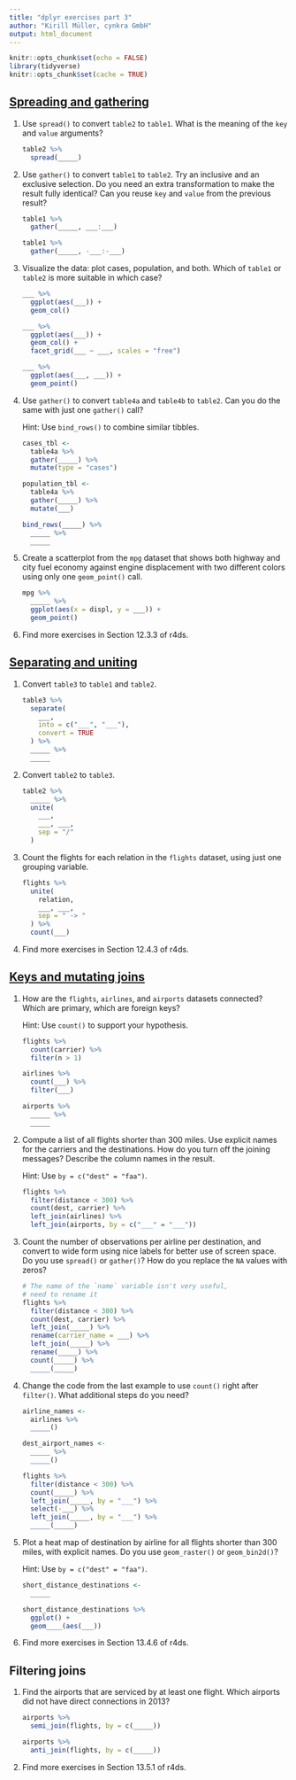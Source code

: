 ```yaml
---
title: "dplyr exercises part 3"
author: "Kirill Müller, cynkra GmbH"
output: html_document
---
```


```r
knitr::opts_chunk$set(echo = FALSE)
library(tidyverse)
knitr::opts_chunk$set(cache = TRUE)
```

## [Spreading and gathering](spread-gather.html)

1. Use `spread()` to convert `table2` to `table1`. What is the meaning of the `key` and `value` arguments?

    ```r
    table2 %>%
      spread(_____)
    ```

1. Use `gather()` to convert `table1` to `table2`. Try an inclusive and an exclusive selection. Do you need an extra transformation to make the result fully identical? Can you reuse `key` and `value` from the previous result?

    ```r
    table1 %>%
      gather(_____, ___:___)

    table1 %>%
      gather(_____, -___:-___)
    ```

1. Visualize the data: plot cases, population, and both. Which of `table1` or `table2` is more suitable in which case?

    ```r
    ___ %>%
      ggplot(aes(___)) +
      geom_col()

    ___ %>%
      ggplot(aes(___)) +
      geom_col() +
      facet_grid(___ ~ ___, scales = "free")

    ___ %>%
      ggplot(aes(___, ___)) +
      geom_point()
    ```

1. Use `gather()` to convert `table4a` and `table4b` to `table2`. Can you do the same with just one `gather()` call?

    Hint: Use `bind_rows()` to combine similar tibbles.

    ```r
    cases_tbl <-
      table4a %>%
      gather(_____) %>%
      mutate(type = "cases")

    population_tbl <-
      table4a %>%
      gather(_____) %>%
      mutate(___)
      
    bind_rows(_____) %>%
      _____ %>%
      _____
    ```

1. Create a scatterplot from the `mpg` dataset that shows both highway and city fuel economy against engine displacement with two different colors using only one `geom_point()` call.

    ```r
    mpg %>%
      _____ %>%
      ggplot(aes(x = displ, y = ___)) +
      geom_point()
    ```

1. Find more exercises in Section 12.3.3 of r4ds.


## [Separating and uniting](sep-unite.html)

1. Convert `table3` to `table1` and `table2`.

    ```r
    table3 %>%
      separate(
        ___,
        into = c("___", "___"),
        convert = TRUE
      ) %>%
      _____ %>%
      _____
    ```

1. Convert `table2` to `table3`.

    ```r
    table2 %>%
      _____ %>%
      unite(
        ___,
        ___, ___,
        sep = "/"
      )
    ```

1. Count the flights for each relation in the `flights` dataset, using just one grouping variable.

    ```r
    flights %>%
      unite(
        relation,
        ___, ___,
        sep = " -> "
      ) %>%
      count(___)
    ```

1. Find more exercises in Section 12.4.3 of r4ds.


## [Keys and mutating joins](joins.html)

1. How are the `flights`, `airlines`, and `airports` datasets connected? Which are primary, which are foreign keys?

    Hint: Use `count()` to support your hypothesis.
    
    ```r
    flights %>%
      count(carrier) %>%
      filter(n > 1)

    airlines %>%
      count(___) %>%
      filter(___)

    airports %>%
      _____ %>%
      _____
    ```

1. Compute a list of all flights shorter than 300 miles. Use explicit names for the carriers and the destinations. How do you turn off the joining messages? Describe the column names in the result.

    Hint: Use `by = c("dest" = "faa")`.
    
    ```r
    flights %>% 
      filter(distance < 300) %>%
      count(dest, carrier) %>%
      left_join(airlines) %>%
      left_join(airports, by = c("___" = "___"))
    ```

1. Count the number of observations per airline per destination, and convert to wide form using nice labels for better use of screen space. Do you use `spread()` or `gather()`? How do you replace the `NA` values with zeros?
    
    ```r
    # The name of the `name` variable isn't very useful,
    # need to rename it
    flights %>% 
      filter(distance < 300) %>%
      count(dest, carrier) %>%
      left_join(_____) %>%
      rename(carrier_name = ___) %>%
      left_join(_____) %>%
      rename(_____) %>%
      count(_____) %>%
      _____(_____)
    ```

1. Change the code from the last example to use `count()` right after `filter()`. What additional steps do you need?
    
    ```r
    airline_names <-
      airlines %>%
      _____()
    
    dest_airport_names <-
      _____ %>%
      _____()
    
    flights %>% 
      filter(distance < 300) %>%
      count(_____) %>% 
      left_join(_____, by = "___") %>%
      select(-___) %>% 
      left_join(_____, by = "___") %>% 
      _____(_____)
    ```
    
1. Plot a heat map of destination by airline for all flights shorter than 300 miles, with explicit names. Do you use `geom_raster()` or `geom_bin2d()`?

    Hint: Use `by = c("dest" = "faa")`.
    
    ```r
    short_distance_destinations <-
      _____

    short_distance_destinations %>% 
      ggplot() +
      geom____(aes(___))
    ```
    
1. Find more exercises in Section 13.4.6 of r4ds.


## Filtering joins

1. Find the airports that are serviced by at least one flight. Which airports did not have direct connections in 2013?

    ```r
    airports %>%
      semi_join(flights, by = c(_____))
    
    airports %>%
      anti_join(flights, by = c(_____))
    ```
    
1. Find more exercises in Section 13.5.1 of r4ds.

